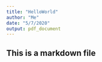 ```yaml
---
title: "HelloWorld"
author: "Me"
date: "5/7/2020"
output: pdf_document
---
```


## This is a markdown file